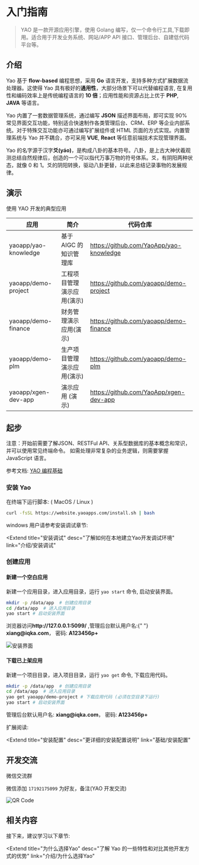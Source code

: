 # 入门指南

<blockquote>
  YAO 是一款开源应用引擎，使用 Golang
  编写，仅一个命令行工具,下载即用。适合用于开发业务系统、网站/APP API
  接口、管理后台、自建低代码平台等。
</blockquote>

## 介绍

Yao 基于 **flow-based** 编程思想，采用 **Go** 语言开发，支持多种方式扩展数据流处理器。这使得 Yao 具有极好的**通用性**，大部分场景下可以代替编程语言, 在复用性和编码效率上是传统编程语言的 **10 倍**；应用性能和资源占比上优于 **PHP**, **JAVA** 等语言。

Yao 内置了一套数据管理系统，通过编写 **JSON** 描述界面布局，即可实现 90% 常见界面交互功能，特别适合快速制作各类管理后台、CRM、ERP 等企业内部系统。对于特殊交互功能亦可通过编写扩展组件或 HTML 页面的方式实现。内置管理系统与 Yao 并不耦合，亦可采用 **VUE**, **React** 等任意前端技术实现管理界面。

Yao 的名字源于汉字**爻(yáo)**，是构成八卦的基本符号。八卦，是上古大神伏羲观测总结自然规律后，创造的一个可以指代万事万物的符号体系。爻，有阴阳两种状态，就像 0 和 1。爻的阴阳转换，驱动八卦更替，以此来总结记录事物的发展规律。

## 演示

使用 YAO 开发的典型应用

| 应用                 | 简介                       | 代码仓库                                |
| -------------------- | -------------------------- | --------------------------------------- |
| yaoapp/yao-knowledge | 基于 AIGC 的知识管理库     | https://github.com/YaoApp/yao-knowledge |
| yaoapp/demo-project  | 工程项目管理演示应用(演示) | https://github.com/yaoapp/demo-project  |
| yaoapp/demo-finance  | 财务管理演示应用(演示)     | https://github.com/yaoapp/demo-finance  |
| yaoapp/demo-plm      | 生产项目管理演示应用(演示) | https://github.com/yaoapp/demo-plm      |
| yaoapp/xgen-dev-app  | 演示应用 (演示)            | https://github.com/YaoApp/xgen-dev-app  |

<!-- | yaoapp/yao-admin     | 一个通用管理后台           | https://github.com/yaoapp/yao-admin     | -->

## 起步

<Notice type="warning">
  注意：开始前需要了解JSON、RESTFul
  API、关系型数据库的基本概念和常识，并可以使用常见终端命令。
  如需处理非常复杂的业务逻辑，则需要掌握 JavaScript 语言。
</Notice>

参考文档: [YAO 编程基础](../基础/YAO%E7%BC%96%E7%A8%8B%E5%9F%BA%E7%A1%80)

### 安装 Yao

在终端下运行脚本: ( MacOS / Linux )

```bash
curl -fsSL https://website.yaoapps.com/install.sh | bash
```

windows 用户请参考安装调试章节:

<Extend
  title="安装调试"
  desc="了解如何在本地建立Yao开发调试环境"
  link="介绍/安装调试"
></Extend>

### 创建应用

#### 新建一个空白应用

新建一个应用目录，进入应用目录，运行 `yao start` 命令, 启动安装界面。

```bash
mkdir -p /data/app  # 创建应用目录
cd /data/app  # 进入应用目录
yao start # 启动安装界面
```

<Notice type="warning">
  浏览器访问<strong>http://127.0.0.1:5099/</strong> ,管理后台默认用户名:{" "}
  <strong>xiang@iqka.com</strong>， 密码:
  <strong>A123456p+</strong>
</Notice>

![安装界面](../基础/assets/yao-setup-step2.jpg)

#### 下载已上架应用

新建一个项目目录，进入项目目录，运行 `yao get` 命令, 下载应用代码。

```bash
mkdir -p /data/app  # 创建应用目录
cd /data/app  # 进入应用目录
yao get yaoapp/demo-project # 下载应用代码 (必须在空目录下运行)
yao start # 启动安装界面
```

<Notice type="warning">
  管理后台默认用户名: <strong>xiang@iqka.com</strong>， 密码:
  <strong>A123456p+</strong>
</Notice>

扩展阅读:

<Extend
  title="安装配置"
  desc="更详细的安装配置说明"
  link="基础/安装配置"
></Extend>

## 开发交流

微信交流群

微信添加 `17192175099` 为好友，备注(YAO 开发交流)

![QR Code](./assets/wechat-bg.jpg)

## 相关内容

接下来，建议学习以下章节:

<Extend
  title="为什么选择Yao"
  desc="了解 Yao 的一些特性和对比其他开发方式的优势"
  link="介绍/为什么选择Yao"
></Extend>

<Div style={{ display: "flex", justifyContent: "right" }}>
  <Link type="next" title="安装调试" link="介绍/安装调试"></Link>
</Div>
